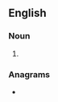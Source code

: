 ==English==

===Noun===
{{head|en|noun plural form}}

# {{plural of|warner|lang=en}}

===Anagrams===
* {{anagrams|en|a=aenrrsw|warrens}}